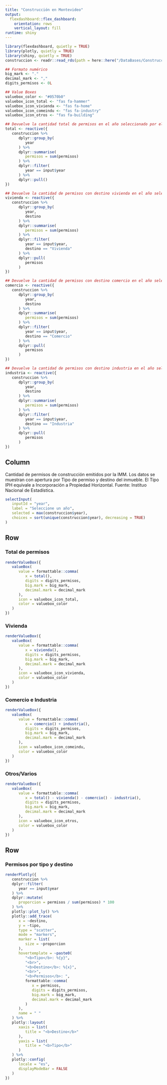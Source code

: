```yaml
---
title: "Construcción en Montevideo"
output: 
  flexdashboard::flex_dashboard:
    orientation: rows
    vertical_layout: fill
runtime: shiny
---
```


<link rel="stylesheet" href="https://use.fontawesome.com/releases/v5.6.0/css/all.css">

```r
library(flexdashboard, quietly = TRUE)
library(plotly, quietly = TRUE)
library(shiny, quietly = TRUE)
construccion <- readr::read_rds(path = here::here("/DataBases/Construccion/construccion.rds"))
```

```r
## Formato numérico
big_mark <- "."
decimal_mark <- ","
digits_permisos <- 0L

## Value Boxes
valuebox_color <- "#0570b0"
valuebox_icon_total <- "fas fa-hammer"
valuebox_icon_vivienda <- "fas fa-home"
valuebox_icon_comeindu <- "fas fa-industry"
valuebox_icon_otros <- "fas fa-building"
```

```r
## Devuelve la cantidad total de permisos en el año seleccionado por el usuario
total <- reactive({
   construccion %>% 
      dplyr::group_by(
         year
      ) %>% 
      dplyr::summarise(
         permisos = sum(permisos)
      ) %>% 
      dplyr::filter(
         year == input$year
      ) %>% 
      dplyr::pull()
})

## Devuelve la cantidad de permisos con destino vivienda en el año seleccionado por el usuario
vivienda <- reactive({
   construccion %>% 
      dplyr::group_by(
         year,
         destino
      ) %>% 
      dplyr::summarise(
         permisos = sum(permisos)
      ) %>% 
      dplyr::filter(
         year == input$year,
         destino == "Vivienda"
      ) %>% 
      dplyr::pull(
         permisos
      )
})

## Devuelve la cantidad de permisos con destino comercio en el año seleccionado por el usuario
comercio <- reactive({
   construccion %>% 
      dplyr::group_by(
         year,
         destino
      ) %>% 
      dplyr::summarise(
         permisos = sum(permisos)
      ) %>% 
      dplyr::filter(
         year == input$year,
         destino == "Comercio"
      ) %>% 
      dplyr::pull(
         permisos
      )
})

## Devuelve la cantidad de permisos con destino industria en el año seleccionado por el usuario
industria <- reactive({
   construccion %>% 
      dplyr::group_by(
         year,
         destino
      ) %>% 
      dplyr::summarise(
         permisos = sum(permisos)
      ) %>% 
      dplyr::filter(
         year == input$year,
         destino == "Industria"
      ) %>% 
      dplyr::pull(
         permisos
      )
})

```

Column {.sidebar}
-----------------------------------------------------------------------

Cantidad de permisos de construcción emitidos por la IMM. Los datos se muestran con apertura por Tipo de permiso y destino del inmueble. El Tipo IPH equivale a Incorporación a Propiedad Horizontal. Fuente: Instituo Nacional de Estadística.

```r
selectInput(
   inputId = "year",
   label = "Seleccione un año",
   selected = max(construccion$year),
   choices = sort(unique(construccion$year), decreasing = TRUE)
)
```

Row {data-width=100}
-----------------------------------------------------------------------

### Total de permisos

```r
renderValueBox({
   valueBox(
      value = formattable::comma(
         x = total(),
         digits = digits_permisos,
         big.mark = big_mark,
         decimal.mark = decimal_mark
      ),
      icon = valuebox_icon_total,
      color = valuebox_color
   )
})
```

### Vivienda

```r
renderValueBox({
   valueBox(
      value = formattable::comma(
         x = vivienda(),
         digits = digits_permisos,
         big.mark = big_mark,
         decimal.mark = decimal_mark
      ),
      icon = valuebox_icon_vivienda,
      color = valuebox_color
   )
})
```

### Comercio e Industria

```r
renderValueBox({
   valueBox(
      value = formattable::comma(
         x = comercio() + industria(),
         digits = digits_permisos,
         big.mark = big_mark,
         decimal.mark = decimal_mark
      ),
      icon = valuebox_icon_comeindu,
      color = valuebox_color
   )
})
```

### Otros/Varios

```r
renderValueBox({
   valueBox(
      value = formattable::comma(
         x = total() - vivienda() - comercio() - industria(),
         digits = digits_permisos,
         big.mark = big_mark,
         decimal.mark = decimal_mark
      ),
      icon = valuebox_icon_otros,
      color = valuebox_color
   )
})
```


Row {data-width=450}
-----------------------------------------------------------------------

### Permisos por tipo y destino

```r
renderPlotly({
   construccion %>% 
   dplyr::filter(
      year == input$year
   ) %>% 
   dplyr::mutate(
      proporcion = permisos / sum(permisos) * 100
   ) %>% 
   plotly::plot_ly() %>% 
   plotly::add_trace(
      x = ~destino,
      y = ~tipo,
      type = "scatter",
      mode = "markers",
      marker = list(
         size = ~proporcion
      ),
      hovertemplate = ~paste0(
         "<b>Tipo</b>: %{y}",
         "<br>",
         "<b>Destino</b>: %{x}",
         "<br>",
         "<b>Permisos</b>: ",
         formattable::comma(
            x = permisos,
            digits = digits_permisos,
            big.mark = big_mark,
            decimal.mark = decimal_mark
         )
      ),
      name = " "
   ) %>% 
   plotly::layout(
      xaxis = list(
         title = "<b>Destino</b>"
      ),
      yaxis = list(
         title = "<b>Tipo</b>"
      )
   ) %>% 
   plotly::config(
      locale = "es",
      displayModeBar = FALSE
   )
})
```

